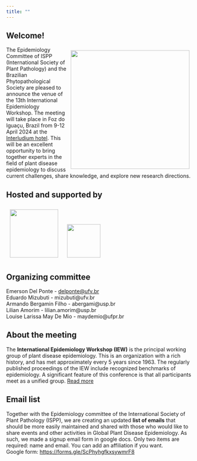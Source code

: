 ```yaml
---
title: ""
---
```


## Welcome!

![](figs/logo_iew13.png){style="float: right; margin:10px; width:320px"} The Epidemiology Committee of ISPP (International Society of Plant Pathology) and the Brazilian Phytopathological Society are pleased to announce the venue of the 13th International Epidemiology Workshop. The meeting will take place in Foz do Iguaçu, Brazil from 9-12 April 2024 at the [Interludium hotel](https://interludiumhotel.com/). This will be an excellent opportunity to bring together experts in the field of plant disease epidemiology to discuss current challenges, share knowledge, and explore new research directions.

## Hosted and supported by

[![](figs/ispp.png){style="margin:10px;" height="130"}](https://www.isppweb.org/) [![](figs/sbf.png){style="margin:10px;" height="90"}](https://sbfitopatologia.org.br/)

## Organizing committee

Emerson Del Ponte - [delponte\@ufv.br](mailto:delponte@ufv.br)\
Eduardo Mizubuti - mizubuti\@ufv.br\
Armando Bergamin Filho - abergami\@usp.br\
Lilian Amorim - lilian.amorim\@usp.br\
Louise Larissa May De Mio - maydemio\@ufpr.br\

## About the meeting

The **International Epidemiology Workshop (IEW)** is the principal working group of plant disease epidemiology. This is an organization with a rich history, and has met approximately every 5 years since 1963. The regularly published proceedings of the IEW include recognized benchmarks of epidemiology. A significant feature of this conference is that all participants meet as a unified group. [Read more](about.html)

## Email list

Together with the Epidemiology committee of the International Society of Plant Pathology (ISPP), we are creating an updated **list of emails** that should be more easily maintained and shared with those who would like to share events and other activities in Global Plant Disease Epidemiology. As such, we made a signup email form in google docs. Only two items are required: name and email. You can add an affiliation if you want.\
Google form: [https://forms.gle/](https://forms.gle/ScPhyhgfkxsywmrF8ttps://forms.gle/ScPhyhgfkxsywmrF8)[ScPhyhgfkxsywmrF8](https://forms.gle/ScPhyhgfkxsywmrF8)
